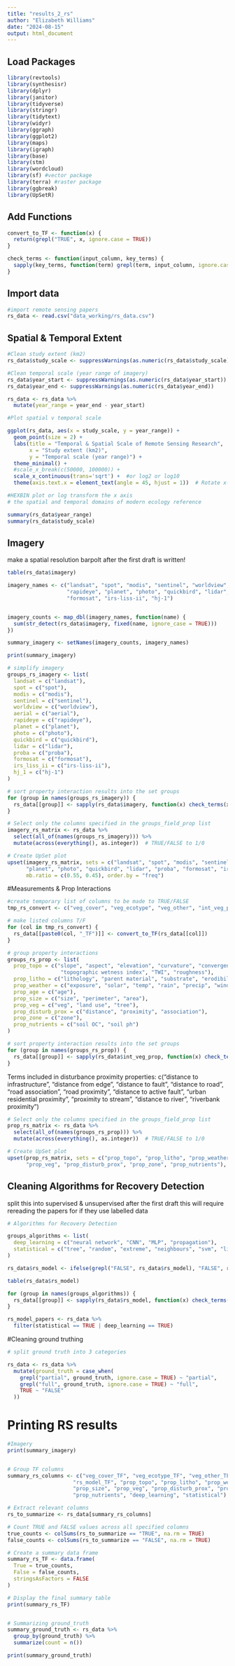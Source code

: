 ```yaml
---
title: "results_2_rs"
author: "Elizabeth Williams"
date: "2024-08-15"
output: html_document
---
```


## Load Packages

```r
library(revtools)
library(synthesisr)
library(dplyr)
library(janitor)
library(tidyverse)
library(stringr)
library(tidytext)
library(widyr)
library(ggraph)
library(ggplot2)
library(maps)
library(igraph)
library(base)
library(stm)
library(wordcloud)
library(sf) #vector package
library(terra) #raster package
library(ggbreak)
library(UpSetR)
```

## Add Functions
```r
convert_to_TF <- function(x) {
  return(grepl("TRUE", x, ignore.case = TRUE))
}

check_terms <- function(input_column, key_terms) {
  sapply(key_terms, function(term) grepl(term, input_column, ignore.case = TRUE)) %>% any()
}

```

## Import data
```r
#import remote sensing papers
rs_data <- read.csv("data_working/rs_data.csv")

```


## Spatial & Temporal Extent
```r
#Clean study extent (km2)
rs_data$study_scale <- suppressWarnings(as.numeric(rs_data$study_scale))

#Clean temporal scale (year range of imagery)
rs_data$year_start <- suppressWarnings(as.numeric(rs_data$year_start))
rs_data$year_end <- suppressWarnings(as.numeric(rs_data$year_end))

rs_data <- rs_data %>%
  mutate(year_range = year_end - year_start)

#Plot spatial v temporal scale

ggplot(rs_data, aes(x = study_scale, y = year_range)) +
  geom_point(size = 2) +
  labs(title = "Temporal & Spatial Scale of Remote Sensing Research",
       x = "Study extent (km2)",
       y = "Temporal scale (year range)") +
  theme_minimal() +
  #scale_x_break(c(50000, 100000)) +
  scale_x_continuous(trans='sqrt') +  #or log2 or log10
  theme(axis.text.x = element_text(angle = 45, hjust = 1))  # Rotate x-axis text labels

#HEXBIN plot or log transform the x axis
# the spatial and temporal domains of modern ecology reference

summary(rs_data$year_range)
summary(rs_data$study_scale)
```

## Imagery

make a spatial resolution barpolt after the first draft is written!

```r

table(rs_data$imagery)

imagery_names <- c("landsat", "spot", "modis", "sentinel", "worldview", "aerial",
                   "rapideye", "planet", "photo", "quickbird", "lidar", "proba", 
                   "formosat", "irs-liss-ii", "hj-1")


imagery_counts <- map_dbl(imagery_names, function(name) {
  sum(str_detect(rs_data$imagery, fixed(name, ignore_case = TRUE)))
})

summary_imagery <- setNames(imagery_counts, imagery_names)

print(summary_imagery)

```
```r
# simplify imagery
groups_rs_imagery <- list(
  landsat = c("landsat"),
  spot = c("spot"),
  modis = c("modis"),
  sentinel = c("sentinel"),
  worldview = c("worldview"),
  aerial = c("aerial"),
  rapideye = c("rapideye"),
  planet = c("planet"),
  photo = c("photo"),
  quickbird = c("quickbird"),
  lidar = c("lidar"),
  proba = c("proba"),
  formosat = c("formosat"),
  irs_liss_ii = c("irs-liss-ii"),
  hj_1 = c("hj-1")
)

# sort property interaction results into the set groups
for (group in names(groups_rs_imagery)) {
  rs_data[[group]] <- sapply(rs_data$imagery, function(x) check_terms(x, groups_rs_imagery[[group]]))
}

# Select only the columns specified in the groups_field_prop list
imagery_rs_matrix <- rs_data %>%
  select(all_of(names(groups_rs_imagery))) %>%
  mutate(across(everything(), as.integer))  # TRUE/FALSE to 1/0

# Create UpSet plot
upset(imagery_rs_matrix, sets = c("landsat", "spot", "modis", "sentinel", "worldview", "aerial", "rapideye", 
      "planet", "photo", "quickbird", "lidar", "proba", "formosat", "irs_liss_ii", "hj_1"),
      mb.ratio = c(0.55, 0.45), order.by = "freq")

```

#Measurements & Prop Interactions

```r

#create temporary list of columns to be made to TRUE/FALSE
tmp_rs_convert <- c("veg_cover", "veg_ecotype", "veg_other", "int_veg_prop", "rs_model")

# make listed columns T/F
for (col in tmp_rs_convert) {
  rs_data[[paste0(col, "_TF")]] <- convert_to_TF(rs_data[[col]])
}

# group property interactions
groups_rs_prop <- list(
  prop_topo = c("slope", "aspect", "elevation", "curvature", "convergence index", 
                 "topographic wetness index", "TWI", "roughness"),
  prop_litho = c("lithology", "parent material", "substrate", "erodibility"),
  prop_weather = c("exposure", "solar", "temp", "rain", "precip", "wind", "snow"),
  prop_age = c("age"),
  prop_size = c("size", "perimeter", "area"),
  prop_veg = c("veg", "land use", "tree"),
  prop_disturb_prox = c("distance", "proximity", "association"),
  prop_zone = c("zone"),
  prop_nutrients = c("soil OC", "soil ph")
)

# sort property interaction results into the set groups
for (group in names(groups_rs_prop)) {
  rs_data[[group]] <- sapply(rs_data$int_veg_prop, function(x) check_terms(x, groups_rs_prop[[group]]))
}
```


Terms included in disturbance proximity properties: c("distance to infrastructure", "distance from edge", "distance to fault", 
                            "distance to road", "road association", "road proximity", 
                            "distance to active fault", "urban residential proximity", 
                            "proximity to stream", "distance to river", "riverbank proximity")

```r
# Select only the columns specified in the groups_field_prop list
prop_rs_matrix <- rs_data %>%
  select(all_of(names(groups_rs_prop))) %>%
  mutate(across(everything(), as.integer))  # TRUE/FALSE to 1/0

# Create UpSet plot
upset(prop_rs_matrix, sets = c("prop_topo", "prop_litho", "prop_weather", "prop_age", "prop_size", 
      "prop_veg", "prop_disturb_prox", "prop_zone", "prop_nutrients"), mb.ratio = c(0.55, 0.45), order.by = "freq")
```


## Cleaning Algorithms for Recovery Detection

split this into supervised & unsupervised after the first draft
this will require rereading the papers for if they use labelled data

```r
# Algorithms for Recovery Detection

groups_algorithms <- list(
  deep_learning = c("neural network", "CNN", "MLP", "propagation"),
  statistical = c("tree", "random", "extreme", "neighbours", "svm", "linear", "regression", "bayes", "sarima", "casa", "pixel", "cube")
)

rs_data$rs_model <- ifelse(grepl("FALSE", rs_data$rs_model), "FALSE", rs_data$rs_model)

table(rs_data$rs_model)

for (group in names(groups_algorithms)) {
  rs_data[[group]] <- sapply(rs_data$rs_model, function(x) check_terms(x, groups_algorithms[[group]]))
}

rs_model_papers <- rs_data %>%
  filter(statistical == TRUE | deep_learning == TRUE)

```

#Cleaning ground truthing

```r
# split ground truth into 3 categories

rs_data <- rs_data %>%
  mutate(ground_truth = case_when(
    grepl("partial", ground_truth, ignore.case = TRUE) ~ "partial",
    grepl("full", ground_truth, ignore.case = TRUE) ~ "full",
    TRUE ~ "FALSE"
  ))


```



# Printing RS results
```r
#Imagery
print(summary_imagery)


# Group TF columns
summary_rs_columns <- c("veg_cover_TF", "veg_ecotype_TF", "veg_other_TF", "int_veg_prop_TF", 
                     "rs_model_TF", "prop_topo", "prop_litho", "prop_weather", "prop_age", 
                     "prop_size", "prop_veg", "prop_disturb_prox", "prop_zone", 
                     "prop_nutrients", "deep_learning", "statistical")

# Extract relevant columns
rs_to_summarize <- rs_data[summary_rs_columns]

# Count TRUE and FALSE values across all specified columns
true_counts <- colSums(rs_to_summarize == "TRUE", na.rm = TRUE)
false_counts <- colSums(rs_to_summarize == "FALSE", na.rm = TRUE)

# Create a summary data frame
summary_rs_TF <- data.frame(
  True = true_counts,
  False = false_counts,
  stringsAsFactors = FALSE
)

# Display the final summary table
print(summary_rs_TF)


# Summarizing ground_truth
summary_ground_truth <- rs_data %>%
  group_by(ground_truth) %>%
  summarize(count = n())

print(summary_ground_truth)

```


